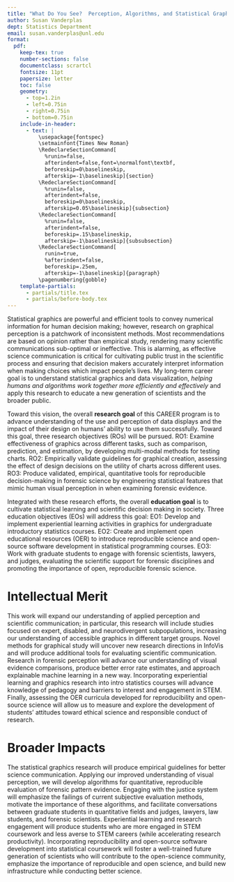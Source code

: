 ```yaml
---
title: "What Do You See?  Perception, Algorithms, and Statistical Graphics"
author: Susan Vanderplas
dept: Statistics Department
email: susan.vanderplas@unl.edu
format: 
  pdf:
    keep-tex: true
    number-sections: false
    documentclass: scrartcl
    fontsize: 11pt
    papersize: letter
    toc: false
    geometry:
      - top=1.2in
      - left=0.75in
      - right=0.75in
      - bottom=0.75in
    include-in-header:
      - text: |
          \usepackage{fontspec}
          \setmainfont{Times New Roman}
          \RedeclareSectionCommand[
            %runin=false,
            afterindent=false,font=\normalfont\textbf,
            beforeskip=0\baselineskip,
            afterskip=-1\baselineskip]{section}
          \RedeclareSectionCommand[
            %runin=false,
            afterindent=false,
            beforeskip=0\baselineskip,
            afterskip=0.05\baselineskip]{subsection}
          \RedeclareSectionCommand[
            %runin=false,
            afterindent=false,
            beforeskip=.15\baselineskip,
            afterskip=-1\baselineskip]{subsubsection}
          \RedeclareSectionCommand[
            runin=true,
            %afterindent=false,
            beforeskip=.25em,
            afterskip=-1\baselineskip]{paragraph}
          \pagenumbering{gobble}
    template-partials:
      - partials/title.tex
      - partials/before-body.tex
---
```


<!-- What is the need or opportunity your work will address? What current approaches/methods are used, and how are these current approaches limited/insufficient?  -->
<!-- In the context of the need for your work described above, what is your long-term career goal in terms of both research and education?  -->

Statistical graphics are powerful and efficient tools to convey numerical information for human decision making; however, research on graphical perception is a patchwork of inconsistent methods.
Most recommendations are based on opinion rather than empirical study, rendering many scientific communications sub-optimal or ineffective. 
This is alarming, as effective science communication is critical for cultivating public trust in the scientific process and ensuring that decision makers accurately interpret information when making choices which impact people's lives. 
My long-term career goal is to understand statistical graphics and data visualization, *helping humans and algorithms work together more efficiently and effectively* and apply this research to educate a new generation of scientists and the broader public. 


<!-- Toward that long-term goal, what is the overall research goal of the five-year CAREER program? What are the research objectives that will be completed in pursuit of this goal?  -->

Toward this vision, the overall **research goal** of this CAREER program is to advance understanding of the use and perception of data displays and the impact of their design on humans' ability to use them successfully. Toward this goal, three research objectives (ROs) will be pursued. 
RO1: Examine effectiveness of graphics across different tasks, such as comparison, prediction, and estimation, by developing multi-modal methods for testing charts. 
RO2: Empirically validate guidelines for graphical creation, assessing the effect of design decisions on the utility of charts across different uses.
RO3: Produce validated, empirical, quantitative tools for reproducible decision-making in forensic science by engineering statistical features that mimic human visual perception in when examining forensic evidence.

<!-- What is the overall education goal of the five-year CAREER program? What are the education objectives that will be completed in pursuit of this goal?  -->

Integrated with these research efforts, the overall **education goal** is to cultivate statistical learning and scientific decision making in society. Three education objectives (EOs) will address this goal: 
EO1: Develop and implement experiential learning activities in graphics for undergraduate introductory statistics courses. 
EO2: Create and implement open educational resources (OER) to introduce reproducible science and open-source software development in statistical programming courses. 
EO3: Work with graduate students to engage with forensic scientists, lawyers, and judges, evaluating the scientific support for forensic disciplines and promoting the importance of open, reproducible forensic science. 

# Intellectual Merit

<!-- Describe the potential of the proposed activity to advance knowledge. What is novel in the proposed approach? What knowledge will be advanced, and how will this new knowledge inform future work in your field and other fields? -->

This work will expand our understanding of applied perception and scientific communication; in particular, this research will include studies focused on expert, disabled, and neurodivergent subpopulations, increasing our understanding of accessible graphics in different target groups. 
Novel methods for graphical study will uncover new research directions in InfoVis and will produce additional tools for evaluating scientific communication.
Research in forensic perception will advance our understanding of visual evidence comparisons, produce better error rate estimates, and approach explainable machine learning in a new way. 
Incorporating experiential learning and graphics research into intro statistics courses will advance knowledge of pedagogy and barriers to interest and engagement in STEM. 
Finally, assessing the OER curricula developed for reproducibility and open-source science will allow us to measure and explore the development of students' attitudes toward ethical science and responsible conduct of research.


# Broader Impacts

<!-- Describe the potential of the proposed activity to benefit society and contribute to the achievement of specific, desired societal outcomes. How might results of this work ultimately inform applications that benefit society?  -->

The statistical graphics research will produce empirical guidelines for better science communication. 
Applying our improved understanding of visual perception, we will develop algorithms for quantitative, reproducible evaluation of forensic pattern evidence. 
Engaging with the justice system will emphasize the failings of current subjective evaluation methods, motivate the importance of these algorithms, and facilitate conversations between graduate students in quantitative fields and judges, lawyers, law students, and forensic scientists. 
Experiential learning and research engagement will produce students who are more engaged in STEM coursework and less averse to STEM careers (while accelerating research productivity). 
Incorporating reproducibility and open-source software development into statistical coursework will foster a well-trained future generation of scientists who will contribute to the open-science community, emphasize the importance of reproducible and open science, and build new infrastructure while conducting better science.
